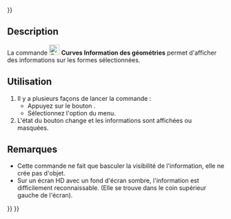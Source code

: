 <languages/>
{{UnfinishedDocu{{#translation:}}}}

{{Docnav/fr
|[[Curves_WaterlineCurves/fr|Courbes de niveau]]
|[[Curves_ExtractSubshape/fr|Copie simple]]
|[[Curves_Workbench/fr|Atelier Curves]]
|IconL=Curves_WaterlineCurves.svg
|IconR=Curves_ExtractSubshape.svg
|IconC=Curves_workbench_icon.svg
}}

{{GuiCommand/fr
|Name=Curves GeomInfo
|Name/fr=Curves Information des géométries
|MenuLocation=Divers → Afficher les informations d'une géométrie
|Workbenches=[[Curves_Workbench/fr|Curves]]
}}

==Description==

La commande [[Image:Curves_GeomInfo.svg|24px]] '''Curves Information des géométries''' permet d'afficher des informations sur les formes sélectionnées.

<span id="Usage"></span>
==Utilisation==

# Il y a plusieurs façons de lancer la commande :
#* Appuyez sur le bouton {{Button|[[Image:Curves_GeomInfo.svg|16px]] [[Curves_GeomInfo/fr|Afficher les informations d'une géométrie]]}}.
#* Sélectionnez l'option {{MenuCommand|Divers → [[Image:Curves_GeomInfo.svg|16px]] Afficher les informations d'une géométrie}} du menu.
# L'état du bouton change et les informations sont affichées ou masquées.

<span id="Notes"></span>
==Remarques==

* Cette commande ne fait que basculer la visibilité de l'information, elle ne crée pas d'objet.
* Sur un écran HD avec un fond d'écran sombre, l'information est difficilement reconnaissable. (Elle se trouve dans le coin supérieur gauche de l'écran).


{{Docnav/fr
|[[Curves_WaterlineCurves/fr|Courbes de niveau]]
|[[Curves_ExtractSubshape/fr|Copie simple]]
|[[Curves_Workbench/fr|Atelier Curves]]
|IconL=Curves_WaterlineCurves.svg
|IconR=Curves_ExtractSubshape.svg
|IconC=Curves_workbench_icon.svg
}}

{{Curves Tools navi{{#translation:}}}}
{{Userdocnavi{{#translation:}}}}